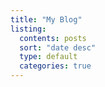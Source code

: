 ```yaml
---
title: "My Blog"
listing:
  contents: posts
  sort: "date desc"
  type: default
  categories: true
---
```

